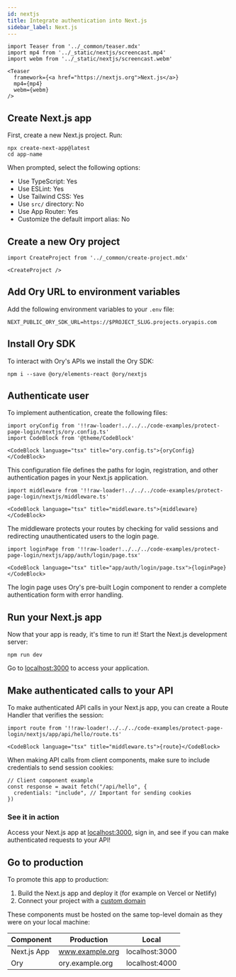 ```yaml
---
id: nextjs
title: Integrate authentication into Next.js
sidebar_label: Next.js
---
```


```mdx-code-block
import Teaser from '../_common/teaser.mdx'
import mp4 from '../_static/nextjs/screencast.mp4'
import webm from '../_static/nextjs/screencast.webm'

<Teaser
  framework={<a href="https://nextjs.org">Next.js</a>}
  mp4={mp4}
  webm={webm}
/>
```

## Create Next.js app

First, create a new Next.js project. Run:

```shell
npx create-next-app@latest
cd app-name
```

When prompted, select the following options:

- Use TypeScript: Yes
- Use ESLint: Yes
- Use Tailwind CSS: Yes
- Use `src/` directory: No
- Use App Router: Yes
- Customize the default import alias: No

## Create a new Ory project

```mdx-code-block
import CreateProject from '../_common/create-project.mdx'

<CreateProject />
```

## Add Ory URL to environment variables

Add the following environment variables to your `.env` file:

```
NEXT_PUBLIC_ORY_SDK_URL=https://$PROJECT_SLUG.projects.oryapis.com
```

## Install Ory SDK

To interact with Ory's APIs we install the Ory SDK:

```shell
npm i --save @ory/elements-react @ory/nextjs
```

## Authenticate user

To implement authentication, create the following files:

```mdx-code-block
import oryConfig from '!!raw-loader!../../../code-examples/protect-page-login/nextjs/ory.config.ts'
import CodeBlock from '@theme/CodeBlock'

<CodeBlock language="tsx" title="ory.config.ts">{oryConfig}</CodeBlock>
```

This configuration file defines the paths for login, registration, and other authentication pages in your Next.js application.

```mdx-code-block
import middleware from '!!raw-loader!../../../code-examples/protect-page-login/nextjs/middleware.ts'

<CodeBlock language="tsx" title="middleware.ts">{middleware}</CodeBlock>
```

The middleware protects your routes by checking for valid sessions and redirecting unauthenticated users to the login page.

```mdx-code-block
import loginPage from '!!raw-loader!../../../code-examples/protect-page-login/nextjs/app/auth/login/page.tsx'

<CodeBlock language="tsx" title="app/auth/login/page.tsx">{loginPage}</CodeBlock>
```

The login page uses Ory's pre-built Login component to render a complete authentication form with error handling.

## Run your Next.js app

Now that your app is ready, it's time to run it! Start the Next.js development server:

```shell
npm run dev
```

Go to [localhost:3000](http://localhost:3000/) to access your application.

## Make authenticated calls to your API

To make authenticated API calls in your Next.js app, you can create a Route Handler that verifies the session:

```mdx-code-block
import route from '!!raw-loader!../../../code-examples/protect-page-login/nextjs/app/api/hello/route.ts'

<CodeBlock language="tsx" title="middleware.ts">{route}</CodeBlock>
```

When making API calls from client components, make sure to include credentials to send session cookies:

```tsx
// Client component example
const response = await fetch("/api/hello", {
  credentials: "include", // Important for sending cookies
})
```

### See it in action

Access your Next.js app at [localhost:3000](http://localhost:3000/), sign in, and see if you can make authenticated requests to
your API!

## Go to production

To promote this app to production:

1. Build the Next.js app and deploy it (for example on Vercel or Netlify)
2. Connect your project with a [custom domain](../../guides/custom-domains.mdx)

These components must be hosted on the same top-level domain as they were on your local machine:

| Component   | Production      | Local          |
| ----------- | --------------- | -------------- |
| Next.js App | www.example.org | localhost:3000 |
| Ory         | ory.example.org | localhost:4000 |
